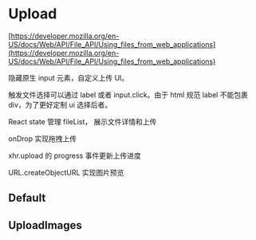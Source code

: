 

<Meta of={UploadStories} />

# Upload

[https://developer.mozilla.org/en-US/docs/Web/API/File_API/Using_files_from_web_applications](https://developer.mozilla.org/en-US/docs/Web/API/File_API/Using_files_from_web_applications)

隐藏原生 input 元素，自定义上传 UI。

触发文件选择可以通过 label 或者 input.click。由于 html 规范 label 不能包裹 div，为了更好定制 ui 选择后者。

React state 管理 fileList， 展示文件详情和上传

onDrop 实现拖拽上传

xhr.upload 的 progress 事件更新上传进度

URL.createObjectURL 实现图片预览

## Default

<Canvas of={UploadStories.Default} />

## UploadImages

<Canvas of={UploadStories.UploadImages} />
